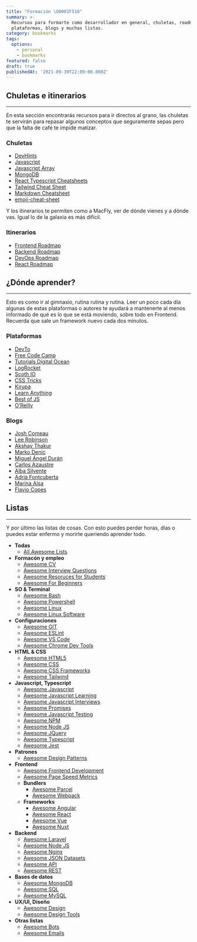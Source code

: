```yaml
---
title: "Formación \U0001F516"
summary: >-
  Recursos para formarte como desarrollador en general, chuletas, roadmaps,
  plataformas, blogs y muchas listas.
category: bookmarks
tags:
  options:
    - personal
    - bookmarks
featured: false
draft: true
publishedAt: '2021-09-30T22:00:00.000Z'
---
```


## Chuletas e itinerarios

***

En esta sección encontrarás recursos para ir directos al grano, las chuletas te servirán para repasar algunos conceptos que seguramente sepas pero que la falta de café te impide matizar.

### Chuletas

* [DevHints](https://devhints.io/ "")
* [Javascript](/blog/chuletas/javascript "")
* [Javascript Array](/blog/chuletas/javascript-array "")
* [MongoDB](/blog/chuletas/mongo "")
* [React Typescript Cheatsheets](https://react-typescript-cheatsheet.netlify.app/ "")
* [Tailwind Cheat Sheet](https://nerdcave.com/tailwind-cheat-sheet "")
* [Markdown Cheatsheet](https://github.com/adam-p/markdown-here/wiki/Markdown-Cheatsheet "")
* [emoji-cheat-sheet](https://github.com/ikatyang/emoji-cheat-sheet "")

Y los itinerarios te permiten como a MacFly, ver de dónde vienes y a dónde vas. Igual lo de la galaxia es más difícil.

### Itinerarios

* [Frontend Roadmap](https://roadmap.sh/frontend "")
* [Backend Roadmap](https://roadmap.sh/backend "")
* [DevOps Roadmap](https://roadmap.sh/devops "")
* [React Roadmap](https://roadmap.sh/react "")

## ¿Dónde aprender?

***

Esto es como ir al gimnasio, rutina rutina y rutina. Leer un poco cada día algunas de estas plataformas o autores te ayudará a mantenerte al menos informado de qué es lo que se está moviendo, sobre todo en Frontend. Recuerda que sale un framework nuevo cada dos minutos.

### Plataformas

* [DevTo](https://dev.to/ "")
* [Free Code Camp](https://www.freecodecamp.org/news/tag/web-development/ "")
* [Tutorials Digital Ocean](https://www.digitalocean.com/community/tutorials "")
* [LogRocket](https://blog.logrocket.com/ "")
* [Scoth IO](https://scotch.io/ "")
* [CSS Tricks](https://css-tricks.com/ "")
* [Kirupa](https://www.kirupa.com/ "")
* [Learn Anything](https://learn-anything.xyz/ "")
* [Best of JS](https://bestofjs.org/ "")
* [O’Reilly](https://learning.oreilly.com/home/ "")

### Blogs

* [Josh Comeau](https://www.joshwcomeau.com/ "")
* [Lee Robinson](https://leerob.io/blog "")
* [Akshay Thakur](https://www.akshay.rocks/ "")
* [Marko Denic](https://markodenic.com/blog/ "")
* [Miguel Ángel Durán](https://midu.dev/ "")
* [Carlos Azaustre](https://carlosazaustre.es/ "")
* [Alba Silvente](https://www.dawntraoz.com/ "")
* [Adrià Fontcuberta](https://afontcu.dev/ "")
* [Marina Aísa](https://marinaaisa.com/es/ "")
* [Flavio Copes](https://flaviocopes.com/ "")

## Listas

***

Y por último las listas de cosas. Con esto puedes perder horas, días o puedes estar enfermo y morirte queriendo aprender todo.

* **Todas**
  * [All Awesome Lists](https://github.com/sindresorhus/awesome "")
* **Formacón y empleo**
  * [Awesome CV](https://github.com/posquit0/Awesome-CV "")
  * [Awesome Interview Questions](https://github.com/MaximAbramchuck/awesome-interview-questions "")
  * [Awesome Resoruces for Students](https://github.com/dipakkr/A-to-Z-Resources-for-Students "")
  * [Awesome For Beginners](https://github.com/MunGell/awesome-for-beginners "")
* **SO & Terminal**
  * [Awesome Bash](https://github.com/awesome-lists/awesome-bash "")
  * [Awesome Powershell](https://github.com/janikvonrotz/awesome-powershell "")
  * [Awesome Linux](https://github.com/aleksandar-todorovic/awesome-linux "")
  * [Awesome Linux Software](https://github.com/luong-komorebi/Awesome-Linux-Software "")
* **Configuraciones**
  * [Awesome GIT](https://github.com/dictcp/awesome-git "")
  * [Awesome ESLint](https://github.com/dustinspecker/awesome-eslint "")
  * [Awesome VS Code](https://github.com/viatsko/awesome-vscode "")
  * [Awesome Chrome Dev Tools](https://github.com/ChromeDevTools/awesome-chrome-devtools "")
* **HTML & CSS**
  * [Awesome HTML5](https://github.com/diegocard/awesome-html5 "")
  * [Awesome CSS](https://github.com/awesome-css-group/awesome-css "")
  * [Awesome CSS Frameworks](https://github.com/troxler/awesome-css-frameworks "")
  * [Awesome Tailwind](https://github.com/aniftyco/awesome-tailwindcss "")
* **Javascript, Typescript**
  * [Awesome Javascript](https://github.com/sorrycc/awesome-javascript "")
  * [Awesome Javascript Learning](https://github.com/micromata/awesome-javascript-learning "")
  * [Awesome Javascript Interviews](https://github.com/rohan-paul/Awesome-JavaScript-Interviews "")
  * [Awesome Promises](https://github.com/wbinnssmith/awesome-promises "")
  * [Awesome Javascript Testing](https://github.com/MarcL/awesome-javascript-testing "")
  * [Awesome NPM](https://github.com/sindresorhus/awesome-npm "")
  * [Awesome Node JS](https://github.com/sindresorhus/awesome-nodejs "")
  * [Awesome JQuery](https://github.com/petk/awesome-jquery "")
  * [Awesome Typescript](https://github.com/dzharii/awesome-typescript "")
  * [Awesome Jest](https://github.com/jest-community/awesome-jest "")
* **Patrones**
  * [Awesome Design Patterns](https://github.com/DovAmir/awesome-design-patterns "")
* **Frontend**
  * [Awesome Frontend Development](https://github.com/dypsilon/frontend-dev-bookmarks "")
  * [Awesome Page Speed Metrics](https://github.com/csabapalfi/awesome-pagespeed-metrics "")
  * **Bundlers**
    * [Awesome Parcel](https://github.com/parcel-bundler/awesome-parcel "")
    * [Awesome Webpack](https://github.com/webpack-contrib/awesome-webpack "")
  * **Frameworks**
    * [Awesome Angular](https://github.com/PatrickJS/awesome-angular "")
    * [Awesome React](https://github.com/enaqx/awesome-react "")
    * [Awesome Vue](https://github.com/vuejs/awesome-vue "")
    * [Awesome Nuxt](https://github.com/nuxt-community/awesome-nuxt "")
* **Backend**
  * [Awesome Laravel](https://github.com/chiraggude/awesome-laravel "")
  * [Awesome Node JS](https://github.com/sindresorhus/awesome-nodejs "")
  * [Awesome Nginx](https://github.com/fcambus/nginx-resources "")
  * [Awesome JSON Datasets](https://github.com/jdorfman/awesome-json-datasets "")
  * [Awesome API](https://github.com/TonnyL/Awesome_APIs "")
  * [Awesome REST](https://github.com/marmelab/awesome-rest "")
* **Bases de datos**
  * [Awesome MongoDB](https://github.com/ramnes/awesome-mongodb "")
  * [Awesome SQL](https://github.com/danhuss/awesome-sql "")
  * [Awesome MySQL](https://github.com/shlomi-noach/awesome-mysql "")
* **UX/UI, Diseño**
  * [Awesome Design](https://github.com/gztchan/awesome-design "")
  * [Awesome Design Tools](https://github.com/goabstract/Awesome-Design-Tools "")
* **Otras listas**
  * [Awesome Bots](https://github.com/invocable/awesome-bots "")
  * [Awesome Emails](https://github.com/jonathandion/awesome-emails "")
